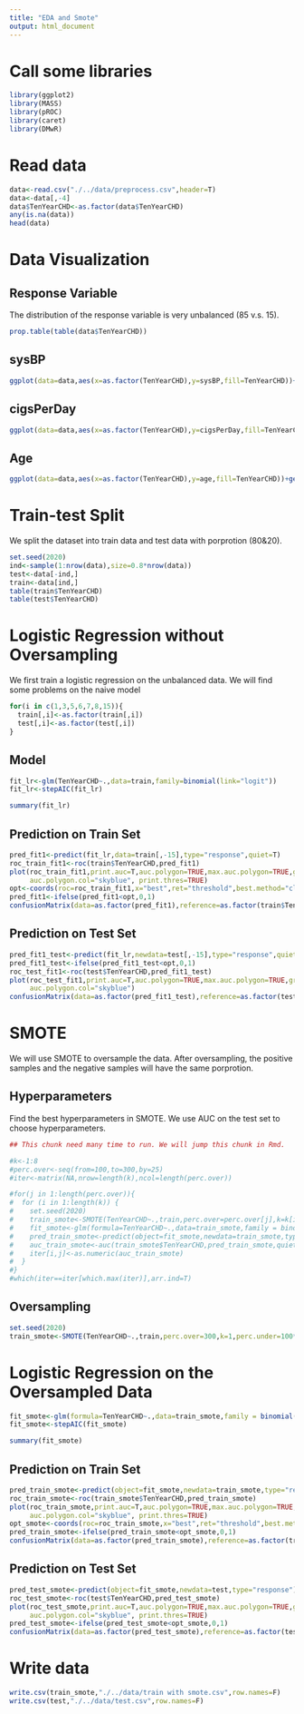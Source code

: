 ---
title: "EDA and Smote"
output: html_document
---

# Call some libraries

```{r , message=FALSE}
library(ggplot2)
library(MASS)
library(pROC)
library(caret)
library(DMwR)
```

# Read data

```{r}
data<-read.csv("./../data/preprocess.csv",header=T)
data<-data[,-4]
data$TenYearCHD<-as.factor(data$TenYearCHD)
any(is.na(data))
head(data)
```

# Data Visualization

## Response Variable

The distribution of the response variable is very unbalanced (85 v.s. 15).

```{r}
prop.table(table(data$TenYearCHD))
```

## sysBP

```{r}
ggplot(data=data,aes(x=as.factor(TenYearCHD),y=sysBP,fill=TenYearCHD))+geom_boxplot(varwidth=T)+xlab("CHD")

```

## cigsPerDay

```{r}
ggplot(data=data,aes(x=as.factor(TenYearCHD),y=cigsPerDay,fill=TenYearCHD))+geom_boxplot(varwidth=T)+xlab("CHD")

```

## Age

```{r}
ggplot(data=data,aes(x=as.factor(TenYearCHD),y=age,fill=TenYearCHD))+geom_boxplot(varwidth=T)+xlab("CHD")

```


# Train-test Split

We split the dataset into train data and test data with porprotion (80&20).

```{r}
set.seed(2020)
ind<-sample(1:nrow(data),size=0.8*nrow(data))
test<-data[-ind,]
train<-data[ind,]
table(train$TenYearCHD)
table(test$TenYearCHD)
```

# Logistic Regression without Oversampling

We first train a logistic regression on the unbalanced data. We will find some problems on the naive model

```{r}
for(i in c(1,3,5,6,7,8,15)){
  train[,i]<-as.factor(train[,i])
  test[,i]<-as.factor(test[,i])
}
```

## Model

```{r results='hide'}
fit_lr<-glm(TenYearCHD~.,data=train,family=binomial(link="logit"))
fit_lr<-stepAIC(fit_lr)
```

```{r}
summary(fit_lr)
```

## Prediction on Train Set

```{r}
pred_fit1<-predict(fit_lr,data=train[,-15],type="response",quiet=T)
roc_train_fit1<-roc(train$TenYearCHD,pred_fit1)
plot(roc_train_fit1,print.auc=T,auc.polygon=TRUE,max.auc.polygon=TRUE,grid=c(0.1,0.2),
     auc.polygon.col="skyblue", print.thres=TRUE)
opt<-coords(roc=roc_train_fit1,x="best",ret="threshold",best.method="closest.topleft")
pred_fit1<-ifelse(pred_fit1<opt,0,1)
confusionMatrix(data=as.factor(pred_fit1),reference=as.factor(train$TenYearCHD))

```


## Prediction on Test Set

```{r}
pred_fit1_test<-predict(fit_lr,newdata=test[,-15],type="response",quiet=T)
pred_fit1_test<-ifelse(pred_fit1_test<opt,0,1)
roc_test_fit1<-roc(test$TenYearCHD,pred_fit1_test)
plot(roc_test_fit1,print.auc=T,auc.polygon=TRUE,max.auc.polygon=TRUE,grid=c(0.1,0.2),
     auc.polygon.col="skyblue")
confusionMatrix(data=as.factor(pred_fit1_test),reference=as.factor(test$TenYearCHD))

```

# SMOTE

We will use SMOTE to oversample the data. After oversampling, the positive samples and the negative samples will have the same porprotion.

## Hyperparameters

Find the best hyperparameters in SMOTE. We use AUC on the test set to choose hyperparameters.

```{r}
## This chunk need many time to run. We will jump this chunk in Rmd.

#k<-1:8
#perc.over<-seq(from=100,to=300,by=25)
#iter<-matrix(NA,nrow=length(k),ncol=length(perc.over))

#for(j in 1:length(perc.over)){
#  for (i in 1:length(k)) {
#    set.seed(2020)
#    train_smote<-SMOTE(TenYearCHD~.,train,perc.over=perc.over[j],k=k[i],perc.under=100*(100+perc.over[j])/perc.over[j])
#    fit_smote<-glm(formula=TenYearCHD~.,data=train_smote,family = binomial(link="logit"))
#    pred_train_smote<-predict(object=fit_smote,newdata=train_smote,type="response")
#    auc_train_smote<-auc(train_smote$TenYearCHD,pred_train_smote,quiet=T)
#    iter[i,j]<-as.numeric(auc_train_smote)
#  }
#}
#which(iter==iter[which.max(iter)],arr.ind=T)
```

## Oversampling


```{r}
set.seed(2020)
train_smote<-SMOTE(TenYearCHD~.,train,perc.over=300,k=1,perc.under=100*(100+300)/300)
```

# Logistic Regression on the Oversampled Data

```{r results='hide'}
fit_smote<-glm(formula=TenYearCHD~.,data=train_smote,family = binomial(link="logit"))
fit_smote<-stepAIC(fit_smote)
```

```{r}
summary(fit_smote)
```

## Prediction on Train Set

```{r}
pred_train_smote<-predict(object=fit_smote,newdata=train_smote,type="response")
roc_train_smote<-roc(train_smote$TenYearCHD,pred_train_smote)
plot(roc_train_smote,print.auc=T,auc.polygon=TRUE,max.auc.polygon=TRUE,grid=c(0.1,0.2),
     auc.polygon.col="skyblue", print.thres=TRUE)
opt_smote<-coords(roc=roc_train_smote,x="best",ret="threshold",best.method="closest.topleft")
pred_train_smote<-ifelse(pred_train_smote<opt_smote,0,1)
confusionMatrix(data=as.factor(pred_train_smote),reference=as.factor(train_smote$TenYearCHD))
```

## Prediction on Test Set

```{r}
pred_test_smote<-predict(object=fit_smote,newdata=test,type="response")
roc_test_smote<-roc(test$TenYearCHD,pred_test_smote)
plot(roc_test_smote,print.auc=T,auc.polygon=TRUE,max.auc.polygon=TRUE,grid=c(0.1,0.2),
     auc.polygon.col="skyblue", print.thres=TRUE)
pred_test_smote<-ifelse(pred_test_smote<opt_smote,0,1)
confusionMatrix(data=as.factor(pred_test_smote),reference=as.factor(test$TenYearCHD))
```

# Write data

```{r}
write.csv(train_smote,"./../data/train with smote.csv",row.names=F)
write.csv(test,"./../data/test.csv",row.names=F)
```


